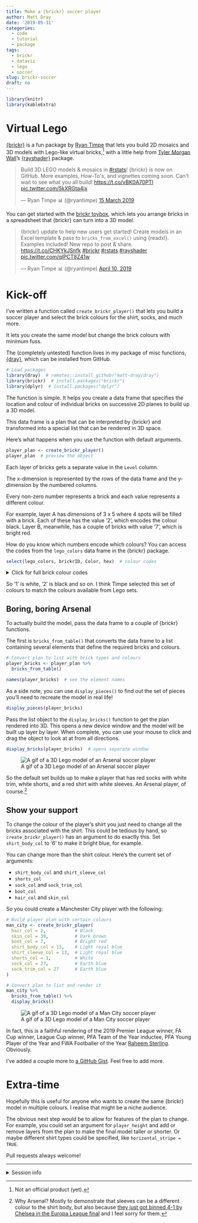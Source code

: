 ```yaml
---
title: Make a {brickr} soccer player
author: Matt Dray
date: '2019-05-31'
categories:
  - code
  - tutorial
  - package
tags:
  - brickr
  - dataviz
  - lego
  - soccer
slug: brickr-soccer
draft: no
---
```


```r
library(knitr)
library(kableExtra)
```

# Virtual Lego

[{brickr}](https://github.com/ryantimpe/brickr) is a fun package by [Ryan Timpe](http://www.ryantimpe.com/) that lets you build 2D mosaics and 3D models with Lego-like virtual bricks,[^timpe] with a little help from [Tyler Morgan Wall](https://www.tylermw.com/)'s [{rayshader}](https://github.com/tylermorganwall/rayshader) package.

<blockquote class="twitter-tweet" data-lang="en-gb"><p lang="en" dir="ltr">Build 3D LEGO models &amp; mosaics in <a href="https://twitter.com/hashtag/rstats?src=hash&amp;ref_src=twsrc%5Etfw">#rstats</a>! {brickr} is now on GitHub. More examples, How-To&#39;s, and vignettes coming soon. Can&#39;t wait to see what you all build! <a href="https://t.co/vBK0A70PTl">https://t.co/vBK0A70PTl</a> <a href="https://t.co/5kXRGta4jx">pic.twitter.com/5kXRGta4jx</a></p>&mdash; Ryan Timpe 📊 (@ryantimpe) <a href="https://twitter.com/ryantimpe/status/1106572408918605824?ref_src=twsrc%5Etfw">15 March 2019</a></blockquote>
<script async src="https://platform.twitter.com/widgets.js" charset="utf-8"></script>


You can get started with the [brickr toybox](https://github.com/ryantimpe/brickr_toybox), which lets you arrange bricks in a spreadsheet that {brickr} can turn into a 3D model.

<blockquote class="twitter-tweet" data-lang="en"><p lang="en" dir="ltr">{brickr} update to help new users get started! Create models in an Excel template &amp; pass to `bricks_from_excel()` using {readxl}. Examples included! New repo to post &amp; share. <a href="https://t.co/CHKYkJSnfk">https://t.co/CHKYkJSnfk</a> <a href="https://twitter.com/hashtag/brickr?src=hash&amp;ref_src=twsrc%5Etfw">#brickr</a> <a href="https://twitter.com/hashtag/rstats?src=hash&amp;ref_src=twsrc%5Etfw">#rstats</a> <a href="https://twitter.com/hashtag/rayshader?src=hash&amp;ref_src=twsrc%5Etfw">#rayshader</a> <a href="https://t.co/qIPCT8Z41w">pic.twitter.com/qIPCT8Z41w</a></p>&mdash; Ryan Timpe 📊 (@ryantimpe) <a href="https://twitter.com/ryantimpe/status/1116042824657641474?ref_src=twsrc%5Etfw">April 10, 2019</a></blockquote>
<script async src="https://platform.twitter.com/widgets.js" charset="utf-8"></script>


# Kick-off

I've written a function called `create_brickr_player()` that lets you build a soccer player and select the brick colours for the shirt, socks, and much more.

It lets you create the same model but change the brick colours with minimum fuss. 

The (completely untested) function lives in my package of misc functions, [{dray}](https://matt-dray.github.io/dray/), which can be installed from GitHub. 

```r
# Load packages
library(dray)  # remotes::install_github("matt-dray/dray")
library(brickr)  # install.packages("brickr")
library(dplyr)  # install.packages("dplyr")
```

The function is simple. It helps you create a data frame that specifies the location and colour of individual bricks on successive 2D planes to build up a 3D model.

This data frame is a plan that can be interpreted by {brickr} and transformed into a special list that can be rendered in 3D space.

Here's what happens when you use the function with default arguments. 

```r
player_plan <- create_brickr_player()
player_plan  # preview the object
```

Each layer of bricks gets a separate value in the `Level` column. 

The x-dimension is represented by the rows of the data frame and the y-dimension by the numbered columns.

Every non-zero number represents a brick and each value represents a different colour. 

For example, layer A has dimensions of 3 x 5 where 4 spots will be filled with a brick. Each of these has the value '2', which encodes the colour black. Layer B, meanwhile, has a couple of bricks with value '7', which is bright red.

How do you know which numbers encode which colours? You can access the codes from the `lego_colors` data frame in the {brickr} package.

```r
select(lego_colors, brickrID, Color, hex)  # colour codes
```

<details><summary>Click for full brick colour codes</summary>
```r
lego_colors %>% 
  mutate(
    hex = cell_spec(hex, "html", background = factor(brickrID, lego_colors$brickrID, lego_colors$hex))
  ) %>% 
  select(`Colour ID` = brickrID, Colour = Color, `Hex code` = hex) %>% 
  kable(format = "html", escape = FALSE) %>%
  kable_styling("striped", full_width = TRUE)
```
</details>

So '1' is white, '2' is black and so on. I think Timpe selected this set of colours to match the colours available from Lego sets. 

## Boring, boring Arsenal

To actually build the model, pass the data frame to a couple of {brickr} functions.

The first is `bricks_from_table()` that converts the data frame to a list containing several elements that define the required bricks and colours. 

```r
# Convert plan to list with brick types and colours
player_bricks <- player_plan %>%
  bricks_from_table()

names(player_bricks)  # see the element names
```

As a side note, you can use `display_pieces()` to find out the set of pieces you'll need to recreate the model in real life!

```r
display_pieces(player_bricks)
```

Pass the list object to the `display_bricks()` function to get the plan rendered into 3D. This opens a new device window and the model will be built up layer by layer. When complete, you can use your mouse to click and drag the object to look at at from all directions.

```r
display_bricks(player_bricks)  # opens separate window
```

![A gif of a 3D Lego model of an Arsenal soccer player](/post/2019-05-31-make-a-brickr-soccer-player_files/arsenal.gif)

So the default set builds up to make a player that has red socks with white trim, white shorts, and a red shirt with white sleeves. An Arsenal player, of course.[^arsenal]

## Show your support

To change the colour of the player's shirt you just need to change all the bricks associated with the shirt. This could be tedious by hand, so `create_brickr_player()` has an argument to do exactly this. Set `shirt_body_col` to '6' to make it bright blue, for example.

You can change more than the shirt colour. Here's the current set of arguments:

* `shirt_body_col` and `shirt_sleeve_col`
* `shorts_col`
* `sock_col` and `sock_trim_col`
* `boot_col`
* `hair_col` and `skin_col`

So you could create a Manchester City player with the following:

```r
# Build player plan with certain colours
man_city <- create_brickr_player(
  hair_col = 2,           # Black
  skin_col = 39,          # Dark brown
  boot_col = 7,           # Bright red
  shirt_body_col = 13,    # Light royal blue
  shirt_sleeve_col = 13,  # Light royal blue
  shorts_col = 1,         # White
  sock_col = 27,          # Earth blue
  sock_trim_col = 27      # Earth blue
)

# Convert plan to list and render it
man_city %>%
  bricks_from_table() %>%
  display_bricks()
```

![A gif of a 3D Lego model of a Man City soccer player](/post/2019-05-31-make-a-brickr-soccer-player_files/raheem.gif)

In fact, this is a faithful rendering of the 2019 Premier League winner, FA Cup winner, League Cup winner, PFA Team of the Year inductee, PFA Young Player of the Year and FWA Footballer of the Year [Raheem Sterling](https://en.wikipedia.org/wiki/Raheem_Sterling). Obviously.

I've added a couple more to [a GitHub Gist](https://gist.github.com/matt-dray/b075e1f2cb5da93a656b6e6e70990c44). Feel free to add more.

# Extra-time

Hopefully this is useful for anyone who wants to create the same {brickr} model in multiple colours. I realise that might be a niche audience.

The obvious next step would be to allow for features of the plan to change. For example, you could set an argument for `player_height` and add or remove layers from the plan to make the final model taller or shorter. Or maybe different shirt types could be specified, like `horizontal_stripe = TRUE`.

Pull requests always welcome!

---

<details><summary>Session info</summary>
```r
paste("Last updated", Sys.Date())
sessionInfo()
```
</details>

[^timpe]: Not an official product (yet).
[^arsenal]: Why Arsenal? Mostly to demonstrate that sleeves can be a different colour to the shirt body, but also because [they just got binned 4-1 by Chelsea in the Europa League final](https://en.wikipedia.org/wiki/2019_UEFA_Europa_League_Final) and I feel sorry for them. 